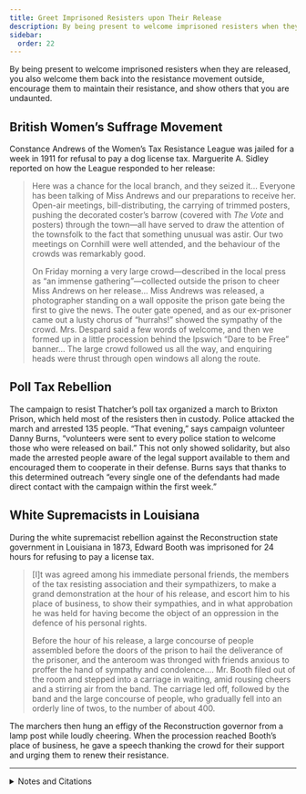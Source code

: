```yaml
---
title: Greet Imprisoned Resisters upon Their Release
description: By being present to welcome imprisoned resisters when they are released, you also welcome them back into the resistance movement.
sidebar:
  order: 22
---
```


By being present to welcome imprisoned resisters when they are released, you also welcome them back into the resistance movement outside, encourage them to maintain their resistance, and show others that you are undaunted.

## <Badge text="Example" size="medium" /> British Women’s Suffrage Movement

Constance Andrews of the Women’s Tax Resistance League was jailed for a week in 1911 for refusal to pay a dog license tax.
Marguerite A. Sidley reported on how the League responded to her release:

> Here was a chance for the local branch, and they seized it…
> Everyone has been talking of Miss Andrews and our preparations to receive her.
> Open-air meetings, bill-distributing, the carrying of trimmed posters, pushing the decorated coster’s barrow (covered with <i>The Vote</i> and posters) through the town—all have served to draw the attention of the townsfolk to the fact that something unusual was astir.
> Our two meetings on Cornhill were well attended, and the behaviour of the crowds was remarkably good.
> 
> On Friday morning a very large crowd—described in the local press as “an immense gathering”—collected outside the prison to cheer Miss Andrews on her release…
> Miss Andrews was released, a photographer standing on a wall opposite the prison gate being the first to give the news.
> The outer gate opened, and as our ex-prisoner came out a lusty chorus of “hurrahs!” showed the sympathy of the crowd.
> Mrs. Despard said a few words of welcome, and then we formed up in a little procession behind the Ipswich “Dare to be Free” banner…
> The large crowd followed us all the way, and enquiring heads were thrust through open windows all along the route.

## <Badge text="Example" size="medium" /> Poll Tax Rebellion

The campaign to resist Thatcher’s poll tax organized a march to Brixton Prison, which held most of the resisters then in custody.
Police attacked the march and arrested 135 people.
“That evening,” says campaign volunteer Danny Burns, “volunteers were sent to every police station to welcome those who were released on bail.”
This not only showed solidarity, but also made the arrested people aware of the legal support available to them and encouraged them to cooperate in their defense.
Burns says that thanks to this determined outreach “every single one of the defendants had made direct contact with the campaign within the first week.”

## <Badge text="Example" size="medium" /> White Supremacists in Louisiana

During the white supremacist rebellion against the Reconstruction state government in Louisiana in 1873, Edward Booth was imprisoned for 24 hours for refusing to pay a license tax.

> [I]t was agreed among his immediate personal friends, the members of the tax resisting association and their sympathizers, to make a grand demonstration at the hour of his release, and escort him to his place of business, to show their sympathies, and in what approbation he was held for having become the object of an oppression in the defence of his personal rights.
>
> Before the hour of his release, a large concourse of people assembled before the doors of the prison to hail the deliverance of the prisoner, and the anteroom was thronged with friends anxious to proffer the hand of sympathy and condolence.…
> Mr. Booth filed out of the room and stepped into a carriage in waiting, amid rousing cheers and a stirring air from the band.
> The carriage led off, followed by the band and the large concourse of people, who gradually fell into an orderly line of twos, to the number of about 400.

The marchers then hung an effigy of the Reconstruction governor from a lamp post while loudly cheering.
When the procession reached Booth’s place of business, he gave a speech thanking the crowd for their support and urging them to renew their resistance.

<hr />

<details>
<summary>Notes and Citations</summary>

* [“Miss Andrews Released”](https://news.google.com/newspapers?id=OeI6AAAAIBAJ&sjid=6ikMAAAAIBAJ&pg=6132,4577299) <i>The Vote</i> 3 June 1911, p. 71
* Burns, Danny <i>Poll Tax Rebellion</i> AK Press (1992), p. 125
* “The Release of Mr. Edward Booth” <i>The Daily Phœnix</i> (Colombia, South Carolina) 23 April 1873, p. 3

</details>
